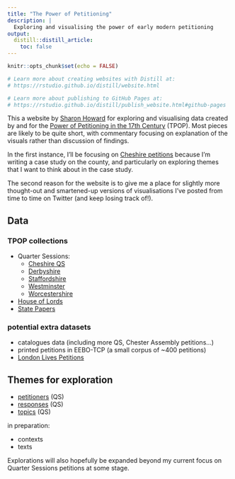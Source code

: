 ```yaml
---
title: "The Power of Petitioning"
description: |
  Exploring and visualising the power of early modern petitioning
output:
  distill::distill_article:
    toc: false
---
```


```r
knitr::opts_chunk$set(echo = FALSE)

# Learn more about creating websites with Distill at:
# https://rstudio.github.io/distill/website.html

# Learn more about publishing to GitHub Pages at:
# https://rstudio.github.io/distill/publish_website.html#github-pages

```


This a website by [Sharon Howard](http://sharonhoward.org) for exploring and visualising data created by and for the [Power of Petitioning in the 17th Century](https://petitioning.history.ac.uk/) (TPOP).
Most pieces are likely to be quite short, with commentary focusing on explanation of the visuals rather than discussion of findings.

In the first instance, I'll be focusing on [Cheshire petitions](https://www.british-history.ac.uk/petitions/cheshire) because I'm writing a case study on the county, and particularly on exploring themes that I want to think about in the case study.

The second reason for the website is to give me a place for slightly more thought-out and smartened-up versions of visualisations I've posted from time to time on Twitter (and keep losing track of!). 


## Data

### TPOP collections

- Quarter Sessions:
  - [Cheshire QS](https://www.british-history.ac.uk/petitions/cheshire)
  - [Derbyshire](https://www.british-history.ac.uk/petitions/derbyshire)
  - [Staffordshire](https://www.british-history.ac.uk/petitions/staffordshire) 
  - [Westminster](https://www.british-history.ac.uk/petitions/westminster)
  - [Worcestershire](https://www.british-history.ac.uk/petitions/worcs-quarter-sessions)
- [House of Lords](https://www.british-history.ac.uk/petitions/house-of-lords)
- [State Papers](https://www.british-history.ac.uk/petitions/state-papers)

### potential extra datasets

- catalogues data (including more QS, Chester Assembly petitions...)
- printed petitions in EEBO-TCP (a small corpus of ~400 petitions)
- [London Lives Petitions](http://london.sharonhoward.org)

## Themes for exploration

- [petitioners](petitioners.html) (QS)
- [responses](responses.html) (QS)
- [topics](topics.html) (QS)

in preparation:

- contexts
- texts

Explorations will also hopefully be expanded beyond my current focus on Quarter Sessions petitions at some stage.


